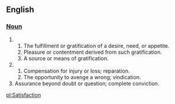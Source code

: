 == English ==

=== [[Noun]] ===

# 
## The fulfillment or gratification of a desire, need, or appetite. 
## Pleasure or contentment derived from such gratification. 
## A source or means of gratification. 
# 
## Compensation for injury or loss; reparation. 
## The opportunity to avenge a wrong; vindication. 
# Assurance beyond doubt or question; complete conviction.

[[pl:Satisfaction]]